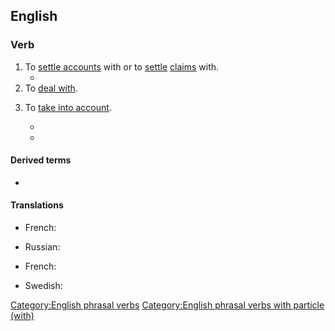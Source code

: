 ==English==

===Verb===
{{en-verb|reckons with|reckoning with|reckoned with}}

# To [[settle accounts]] with or to [[settle]] [[claim]]s with.
#* {{RQ:King James Version|Matthew|25|19|text=After a long time, the lord of those seruants commeth, and '''reckoneth''' with them.}}
# To [[deal with]].
#: {{ux|en|We'll '''reckon with''' him after the deed is done.}}
# To [[take into account]].
#: {{ux|en|I didn't '''reckon with''' his stubbornness.}}
#* {{quote-journal|en|year=1918|journal=[[w:The Economist|The Economist]]|title=|volume=86|page=778|text=Swiss manufacturers '''reckon with''' the possibility of a contractless state with Germany. The Swiss public opinion is afraid that such a contractless state will lead to intolerable interferences of German authorities with Swiss economic life.}}
#* {{quote-book|en|year=1932|author=Dorothy L. Sayers|authorlink=Dorothy L. Sayers|title=[[w:Have His Carcase|Have His Carcase]]|genre=fiction|chapter=1|text=She had not realised how butcherly the severed vessels would look, and she had not '''reckoned with''' the horrid halitus of blood, which steamed to her nostrils under the blazing sun.}}

====Derived terms====
* {{l|en|to be reckoned with}}

====Translations====
{{trans-top|To settle accounts with or to settle claims with}}
* French: {{t|fr|régler ses comptes avec}}
{{trans-mid}}
* Russian: {{t+|ru|рассчитываться}}
{{trans-bottom}}

{{trans-top|To deal with}}
{{trans-mid}}
{{trans-bottom}}

{{trans-top|To take into account}}
* French: {{t+|fr|prendre en compte}}
{{trans-mid}}
* Swedish: {{t+|sv|räkna med}}
{{trans-bottom}}

[[Category:English phrasal verbs]]
[[Category:English phrasal verbs with particle (with)]]